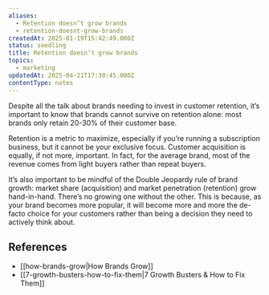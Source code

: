 ```yaml
---
aliases:
  - Retention doesn’t grow brands
  - retention-doesnt-grow-brands
createdAt: 2025-01-19T15:42:49.000Z
status: seedling
title: Retention doesn’t grow brands
topics:
  - marketing
updatedAt: 2025-04-21T17:30:45.000Z
contentType: notes
---
```

Despite all the talk about brands needing to invest in customer retention, it’s important to know that brands cannot survive on retention alone: most brands only retain 20-30% of their customer base.

Retention is a metric to maximize, especially if you’re running a subscription business, but it cannot be your exclusive focus. Customer acquisition is equally, if not more, important. In fact, for the average brand, most of the revenue comes from light buyers rather than repeat buyers.

It’s also important to be mindful of the Double Jeopardy rule of brand growth: market share (acquisition) and market penetration (retention) grow hand-in-hand. There’s no growing one without the other. This is because, as your brand becomes more popular, it will become more and more the de-facto choice for your customers rather than being a decision they need to actively think about.

## References

- [[how-brands-grow|How Brands Grow]]
- [[7-growth-busters-how-to-fix-them|7 Growth Busters & How to Fix Them]]
